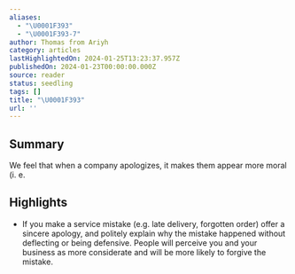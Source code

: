```yaml
---
aliases:
  - "\U0001F393"
  - "\U0001F393-7"
author: Thomas from Ariyh
category: articles
lastHighlightedOn: 2024-01-25T13:23:37.957Z
publishedOn: 2024-01-23T00:00:00.000Z
source: reader
status: seedling
tags: []
title: "\U0001F393"
url: ''
---
```

## Summary

We feel that when a company apologizes, it makes them appear more moral (i. e.

## Highlights

- If you make a service mistake (e.g. late delivery, forgotten order) offer a sincere apology, and politely explain why the mistake happened without deflecting or being defensive.
  People will perceive you and your business as more considerate and will be more likely to forgive the mistake.
